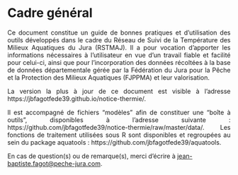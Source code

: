 # Cadre général {#intro}

<p style="text-align: justify;">
Ce document constitue un guide de bonnes pratiques et d'utilisation des outils développés dans le cadre du Réseau de Suivi de la Température des Milieux Aquatiques du Jura (RSTMAJ). Il a pour vocation d'apporter les informations nécessaires à l'utilisateur en vue d'un travail fiable et facilité pour celui-ci, ainsi que pour l'incorporation des données récoltées à la base de données départementale gérée par la Fédération du Jura pour la Pêche et la Protection des Milieux Aquatiques (FJPPMA) et leur valorisation.
</p>

<p style="text-align: justify;">
La version la plus à jour de ce document est visible à l'adresse https://jbfagotfede39.github.io/notice-thermie/.
</p>

<p style="text-align: justify;">
Il est accompagné de fichiers "modèles" afin de constituer une "boîte à outils", disponibles à l'adresse suivante : https://github.com/jbfagotfede39/notice-thermie/raw/master/data/. Les fonctions de traitement utilisées sous R sont disponibles et regroupées au sein du package aquatools : https://github.com/jbfagotfede39/aquatools.
</p>

En cas de question(s) ou de remarque(s), merci d'écrire à
[jean-baptiste.fagot@peche-jura.com](mailto:jean-baptiste.fagot@peche-jura.com?subject=[RSTMAJ]%20Boite%20à%20outils).
